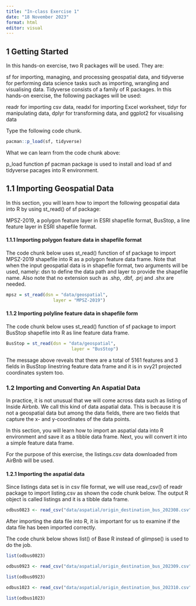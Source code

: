 ```yaml
---
title: "In-class Exercise 1"
date: "18 November 2023"
format: html
editor: visual
---
```

## 1 Getting Started

In this hands-on exercise, two R packages will be used. They are:

sf for importing, managing, and processing geospatial data, and tidyverse for performing data science tasks such as importing, wrangling and visualising data. Tidyverse consists of a family of R packages. In this hands-on exercise, the following packages will be used:

readr for importing csv data, readxl for importing Excel worksheet, tidyr for manipulating data, dplyr for transforming data, and ggplot2 for visualising data

Type the following code chunk.

```r
pacman::p_load(sf, tidyverse)
```

What we can learn from the code chunk above:

p_load function pf pacman package is used to install and load sf and tidyverse pacages into R environment.

## 1.1 Importing Geospatial Data

In this section, you will learn how to import the following geospatial data into R by using st_read() of sf package:

MPSZ-2019, a polygon feature layer in ESRI shapefile format, BusStop, a line feature layer in ESRI shapefile format.

#### 1.1.1 Importing polygon feature data in shapefile format

The code chunk below uses st_read() function of sf package to import MPSZ-2019 shapefile into R as a polygon feature data frame. Note that when the input geospatial data is in shapefile format, two arguments will be used, namely: dsn to define the data path and layer to provide the shapefile name. Also note that no extension such as .shp, .dbf, .prj and .shx are needed.

```r
mpsz = st_read(dsn = "data/geospatial", 
                  layer = "MPSZ-2019")
```


#### 1.1.2 Importing polyline feature data in shapefile form

The code chunk below uses st_read() function of sf package to import BusStop shapefile into R as line feature data frame.

```r
BusStop = st_read(dsn = "data/geospatial", 
                         layer = "BusStop")
```

The message above reveals that there are a total of 5161 features and 3 fields in BusStop linestring feature data frame and it is in svy21 projected coordinates system too.


### 1.2 Importing and Converting An Aspatial Data

In practice, it is not unusual that we will come across data such as listing of Inside Airbnb. We call this kind of data aspatial data. This is because it is not a geospatial data but among the data fields, there are two fields that capture the x- and y-coordinates of the data points.

In this section, you will learn how to import an aspatial data into R environment and save it as a tibble data frame. Next, you will convert it into a simple feature data frame.

For the purpose of this exercise, the listings.csv data downloaded from AirBnb will be used.

#### 1.2.1 Importing the aspatial data

Since listings data set is in csv file format, we will use read_csv() of readr package to import listing.csv as shown the code chunk below. The output R object is called listings and it is a tibble data frame.

```r
odbus0823 <- read_csv("data/aspatial/origin_destination_bus_202308.csv")
```

After importing the data file into R, it is important for us to examine if the data file has been imported correctly.

The code chunk below shows list() of Base R instead of glimpse() is used to do the job.

```r
list(odbus0823) 
```


```r
odbus0923 <- read_csv("data/aspatial/origin_destination_bus_202309.csv")
```
```r
list(odbus0923) 
```

```r
odbus1023 <- read_csv("data/aspatial/origin_destination_bus_202310.csv")
```
```r
list(odbus1023) 
```
